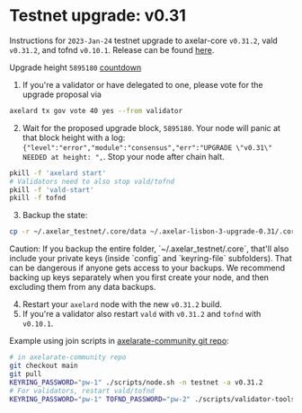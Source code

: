 # Testnet upgrade: v0.31


Instructions for `2023-Jan-24` testnet upgrade to axelar-core `v0.31.2`, vald `v0.31.2`, and tofnd `v0.10.1`.
Release can be found [here](https://github.com/axelarnetwork/axelar-core/releases/tag/v0.31.2).

Upgrade height `5895180` [countdown](https://testnet.mintscan.io/axelar-testnet/blocks/5895180)

1. If you're a validator or have delegated to one, please vote for the upgrade proposal via

```bash
axelard tx gov vote 40 yes --from validator
```

2. Wait for the proposed upgrade block, `5895180`. Your node will panic at that block height with a log: `{"level":"error","module":"consensus","err":"UPGRADE \"v0.31\" NEEDED at height: ",`. Stop your node after chain halt.

```bash
pkill -f 'axelard start'
# Validators need to also stop vald/tofnd
pkill -f 'vald-start'
pkill -f tofnd
```

3. Backup the state:

```bash
cp -r ~/.axelar_testnet/.core/data ~/.axelar-lisbon-3-upgrade-0.31/.core/data
```

<Callout type="warning" emoji="⚠️">
  Caution: If you backup the entire folder, `~/.axelar_testnet/.core`, that'll also include your private keys (inside `config` and `keyring-file` subfolders). That can be dangerous if anyone gets access to your backups. We recommend backing up keys separately when you first create your node, and then excluding them from any data backups.
</Callout>

4. Restart your `axelard` node with the new `v0.31.2` build.
5. If you're a validator also restart `vald` with `v0.31.2` and `tofnd` with `v0.10.1`.

Example using join scripts in [axelarate-community git repo](https://github.com/axelarnetwork/axelarate-community):

```bash
# in axelarate-community repo
git checkout main
git pull
KEYRING_PASSWORD="pw-1" ./scripts/node.sh -n testnet -a v0.31.2
# For validators, restart vald/tofnd
KEYRING_PASSWORD="pw-1" TOFND_PASSWORD="pw-2" ./scripts/validator-tools-host.sh -n testnet -a v0.31.2 -q v0.10.1
```
